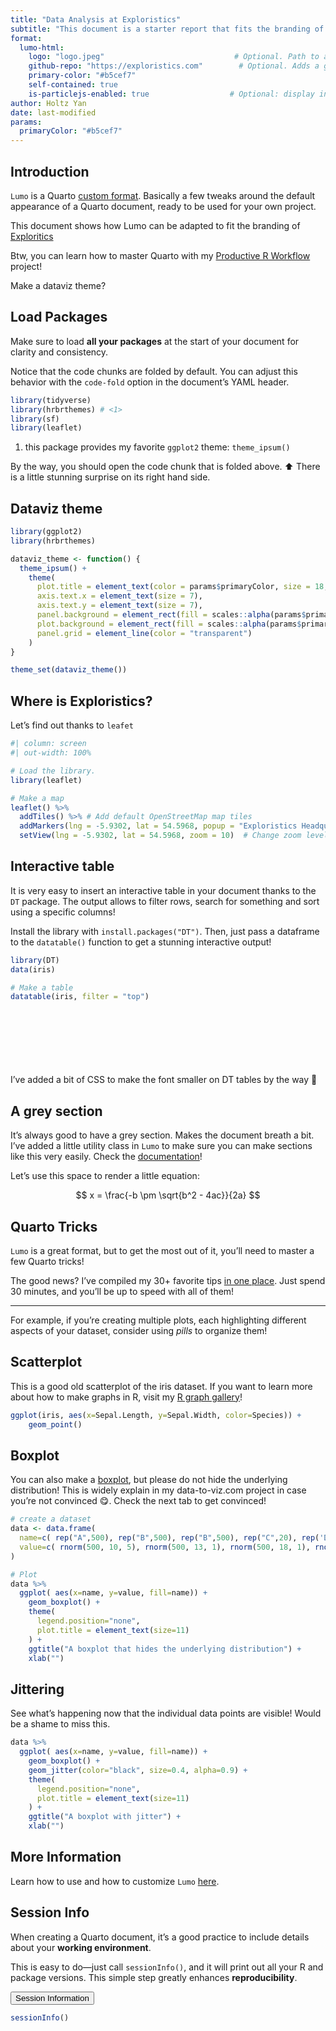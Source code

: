```yaml
---
title: "Data Analysis at Exploristics"
subtitle: "This document is a starter report that fits the branding of the <a href='https://exploristics.com'>Exploristics</a> company.<br/>Exploristics is a biostatistics company providing advanced <b>data analytics solutions</b> to the pharmaceutical, healthcare, and life sciences industries.​"
format:
  lumo-html:
    logo: "logo.jpeg"                             # Optional. Path to a logo displayed above the title
    github-repo: "https://exploristics.com"        # Optional. Adds a github corner at the top right
    primary-color: "#b5cef7"
    self-contained: true
    is-particlejs-enabled: true                  # Optional: display interactive particles in the document header
author: Holtz Yan
date: last-modified
params:
  primaryColor: "#b5cef7"
---
```



## Introduction

`Lumo` is a Quarto [custom format](https://github.com/holtzy/lumo). Basically a few tweaks around the default appearance of a Quarto document, ready to be used for your own project.

This document shows how Lumo can be adapted to fit the branding of [Exploritics](https://exploristics.com)


::: {.column-margin}

Btw, you can learn how to master Quarto with my [Productive R Workflow](https://www.productive-r-workflow.com) project!

:::

Make a dataviz theme?




## Load Packages

Make sure to load **all your packages** at the start of your document for clarity and consistency.

Notice that the code chunks are folded by default. You can adjust this behavior with the `code-fold` option in the document's YAML header.


```r
library(tidyverse)
library(hrbrthemes) # <1>
library(sf)
library(leaflet)
```

1. this package provides my favorite `ggplot2` theme: `theme_ipsum()`

:::{.callout}
By the way, you should open the code chunk that is folded above. ⬆️
There is a little stunning surprise on its right hand side.
:::

## Dataviz theme

```r
library(ggplot2)
library(hrbrthemes)

dataviz_theme <- function() {
  theme_ipsum() +
    theme(
      plot.title = element_text(color = params$primaryColor, size = 18, face = "bold"),
      axis.text.x = element_text(size = 7),
      axis.text.y = element_text(size = 7),
      panel.background = element_rect(fill = scales::alpha(params$primaryColor, 0.1), color = NA),  # 50% opacity
      plot.background = element_rect(fill = scales::alpha(params$primaryColor, 0.1)),  # Set plot background color
      panel.grid = element_line(color = "transparent")                   # Optional: make grid lines transparent
    )
}

theme_set(dataviz_theme())
```

## Where is Exploristics?

Let's find out thanks to `leafet`
```r
#| column: screen
#| out-width: 100%

# Load the library.
library(leaflet)

# Make a map
leaflet() %>%
  addTiles() %>% # Add default OpenStreetMap map tiles
  addMarkers(lng = -5.9302, lat = 54.5968, popup = "Exploristics Headquarters") %>%
  setView(lng = -5.9302, lat = 54.5968, zoom = 10)  # Change zoom level here

```



## Interactive table

It is very easy to insert an interactive table in your document thanks to the `DT` package. The output allows to filter rows, search for something and sort using a specific columns!

Install the library with `install.packages("DT")`. Then, just pass a dataframe to the `datatable()` function to get a stunning interactive output!

```r
library(DT)
data(iris)

# Make a table
datatable(iris, filter = "top")
```

::: {.column-margin}
<br/><br/><br/><br/><br/><br/>
I've added a bit of CSS to make the font smaller on DT tables by the way 🙂
:::



## A grey section

::: {.cell .page-columns .page-full .column-screen .grey-section}
It's always good to have a grey section. Makes the document breath a bit. I've added a little utility class in `Lumo` to make sure you can make sections like this very easily. Check the [documentation](https://www.productive-r-workflow.com/r/bonus/lumo-quarto-template)!

Let's use this space to render a little equation:

$$
x = \frac{-b \pm \sqrt{b^2 - 4ac}}{2a}
$$
:::





## Quarto Tricks

`Lumo` is a great format, but to get the most out of it, you’ll need to master a few Quarto tricks!

The good news? I’ve compiled my 30+ favorite tips [in one place](https://www.productive-r-workflow.com/quarto-tricks). Just spend 30 minutes, and you'll be up to speed with all of them!

<hr/>

For example, if you're creating multiple plots, each highlighting different aspects of your dataset, consider using *pills* to organize them!


::: {.panel-tabset .nav-pills}

## Scatterplot

This is a good old scatterplot of the iris dataset. If you want to learn more about how to make graphs in R, visit my [R graph gallery](https://www.r-graph-gallery.com)!


```r
ggplot(iris, aes(x=Sepal.Length, y=Sepal.Width, color=Species)) +
    geom_point() 
```

## Boxplot

You can also make a [boxplot](https://r-graph-gallery.com/89-box-and-scatter-plot-with-ggplot2.html), but please do not hide the underlying distribution! This is widely explain in my data-to-viz.com project in case you're not convinced 😋. Check the next tab to get convinced!

```r
# create a dataset
data <- data.frame(
  name=c( rep("A",500), rep("B",500), rep("B",500), rep("C",20), rep('D', 100)  ),
  value=c( rnorm(500, 10, 5), rnorm(500, 13, 1), rnorm(500, 18, 1), rnorm(20, 25, 4), rnorm(100, 12, 1) )
)

# Plot
data %>%
  ggplot( aes(x=name, y=value, fill=name)) +
    geom_boxplot() +
    theme(
      legend.position="none",
      plot.title = element_text(size=11)
    ) +
    ggtitle("A boxplot that hides the underlying distribution") +
    xlab("")
```

## Jittering
See what's happening now that the individual data points are visible! Would be a shame to miss this.

```r
data %>%
  ggplot( aes(x=name, y=value, fill=name)) +
    geom_boxplot() +
    geom_jitter(color="black", size=0.4, alpha=0.9) +
    theme(
      legend.position="none",
      plot.title = element_text(size=11)
    ) +
    ggtitle("A boxplot with jitter") +
    xlab("")
```


:::




## More Information

Learn how to use and how to customize `Lumo` [here](https://www.productive-r-workflow.com/r/bonus/lumo-quarto-template).







## Session Info

When creating a Quarto document, it's a good practice to include details about your **working environment**.

This is easy to do—just call `sessionInfo()`, and it will print out all your R and package versions. This simple step greatly enhances **reproducibility**.


<button type="button" data-bs-toggle="collapse" data-bs-target="#collapseOne" >Session Information</button><div id="collapseOne" class="accordion-collapse collapse"><div>


```r
sessionInfo()
```

</div></div>


